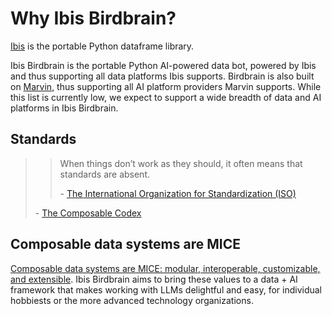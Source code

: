 # Why Ibis Birdbrain?

[Ibis](https://ibis-project.org) is the portable Python dataframe library.

Ibis Birdbrain is the portable Python AI-powered data bot, powered by Ibis and thus supporting all data platforms Ibis supports. Birdbrain is also built on [Marvin](https://github.com/PrefectHQ/marvin), thus supporting all AI platform providers Marvin supports. While this list is currently low, we expect to support a wide breadth of data and AI platforms in Ibis Birdbrain.

## Standards

> > When things don't work as they should, it often means that standards are absent.
> >
> > \- [The International Organization for Standardization (ISO)](https://www.iso.org/standards.html)
> 
> \- [The Composable Codex](https://voltrondata.com/codex/standards-over-silos)

## Composable data systems are MICE

[Composable data systems are MICE: modular, interoperable, customizable, and extensible](https://voltrondata.com/codex/standards-over-silos). Ibis Birdbrain aims to bring these values to a data + AI framework that makes working with LLMs delightful and easy, for individual hobbiests or the more advanced technology organizations.


